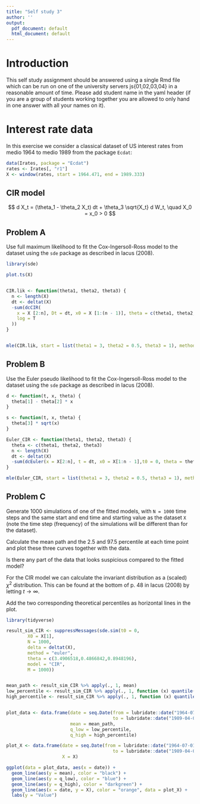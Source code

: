 ```yaml
---
title: "Self study 3"
author: ''
output:
  pdf_document: default
  html_document: default
---
```


# Introduction

This self study assignment should be answered using a single Rmd file which can
be run on one of the university servers js{01,02,03,04} in a reasonable amount of time.
Please add student name in the yaml header (if you are a group of students working
together you are allowed to only hand in one answer with all your names on it).

# Interest rate data

In this exercise we consider a classical dataset of US interest rates from medio
1964 to medio 1989 from the package `Ecdat`: 
```r
data(Irates, package = "Ecdat")
rates <- Irates[, "r1"]
X <- window(rates, start = 1964.471, end = 1989.333)
```

## CIR model

$$ d X_t = (\theta_1 - \theta_2 X_t) dt + \theta_3 \sqrt{X_t} d W_t, \quad X_0 = x_0 > 0 $$

## Problem A

Use full maximum likelihood to fit the Cox-Ingersoll-Ross model to the dataset using the `sde` package as described in Iacus (2008).

```r
library(sde)

plot.ts(X)


CIR.lik <- function(theta1, theta2, theta3) {
  n <- length(X)
  dt <- deltat(X)
  -sum(dcCIR(
    x = X [2:n], Dt = dt, x0 = X [1:(n - 1)], theta = c(theta1, theta2, theta3),
    log = T
  ))
}


mle(CIR.lik, start = list(theta1 = 3, theta2 = 0.5, theta3 = 1), method = "L-BFGS-B", lower = c(-Inf, 0, 0))
```



## Problem B

Use the Euler pseudo likelihood to fit the Cox-Ingersoll-Ross model to the dataset using the `sde` package as described in Iacus (2008).

```r

d <- function(t, x, theta) {
  theta[1] - theta[2] * x
}

s <- function(t, x, theta) {
  theta[3] * sqrt(x)
}

Euler_CIR <- function(theta1, theta2, theta3) {
  theta <- c(theta1, theta2, theta3)
  n <- length(X)
  dt <- deltat(X)
  -sum(dcEuler(x = X[2:n], t = dt, x0 = X[1:n - 1],t0 = 0, theta = theta, d = d, s = s, log = T))
}

mle(Euler_CIR, start = list(theta1 = 3, theta2 = 0.5, theta3 = 1), method = "L-BFGS-B", lower = c(-Inf, 0, 0))
```



## Problem C

Generate 1000 simulations of one of the fitted models, with `N = 1000` time steps
and the same start and end time and starting value as the dataset `X` (note the
time step (frequency) of the simulations will be different than for the dataset).

Calculate the mean path and the 2.5 and 97.5 percentile at each time point and
plot these three curves together with the data.

Is there any part of the data that looks suspicious compared to the fitted model?

For the CIR model we can calculate the invariant distribution as a (scaled) $\chi^2$ distribution. This can be found at the bottom of p. 48 in Iacus (2008) by letting $t\to\infty$.

Add the two corresponding theoretical percentiles as horizontal lines in the plot.


```r

library(tidyverse)

result_sim_CIR <- suppressMessages(sde.sim(t0 = 0,
        X0 = X[1],
        N = 1000,
        delta = deltat(X),
        method = "euler",
        theta = c(3.4906518,0.4866842,0.8948196),
        model = "CIR",
        M = 1000))


mean_path <- result_sim_CIR %>% apply(., 1, mean)
low_percentile <- result_sim_CIR %>% apply(., 1, function (x) quantile(x, probs = 0.025))
high_percentile <- result_sim_CIR %>% apply(., 1, function (x) quantile(x, probs = 0.975))


plot_data <- data.frame(date = seq.Date(from = lubridate::date("1964-07-01"),
                                        to = lubridate::date("1989-04-01"), length.out = 1001),
                        mean = mean_path,
                        q_low = low_percentile,
                        q_high = high_percentile)

plot_X <- data.frame(date = seq.Date(from = lubridate::date("1964-07-01"),
                                        to = lubridate::date("1989-04-01"), length.out = 298),
                     X = X)

ggplot(data = plot_data, aes(x = date)) +
  geom_line(aes(y = mean), color = "black") +
  geom_line(aes(y = q_low), color = "blue") + 
  geom_line(aes(y = q_high), color = "darkgreen") +
  geom_line(aes(x = date, y = X), color = "orange", data = plot_X) +
  labs(y = "Value")


```

